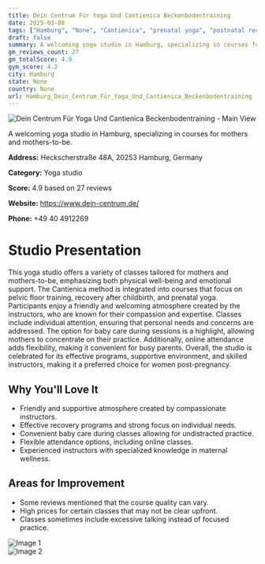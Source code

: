 ```yaml
---
title: Dein Centrum Für Yoga Und Cantienica Beckenbodentraining
date: 2025-03-08
tags: ["Hamburg", "None", "Cantienica", "prenatal yoga", "postnatal recovery", "supportive atmosphere", "flexibility", "Hamburg"]  
draft: false
summary: A welcoming yoga studio in Hamburg, specializing in courses for mothers and mothers-to-be.
gm_reviews_count: 27
gm_totalScore: 4.9
gym_score: 4.2
city: Hamburg
state: None
country: None
url: Hamburg_Dein_Centrum_Für_Yoga_Und_Cantienica_Beckenbodentraining
---
```


<div className="aspect-[16/9] relative my-8">
  <img 
    src="https://streetviewpixels-pa.googleapis.com/v1/thumbnail?panoid=LmzZE-RZadZcx35FjuhjnA&cb_client=maps_sv.tactile.gps&w=203&h=100&yaw=150.85867&pitch=0&thumbfov=100"
    alt="Dein Centrum Für Yoga Und Cantienica Beckenbodentraining - Main View"
    className="object-cover absolute inset-0 w-full h-full rounded-lg"
  />
</div>

A welcoming yoga studio in Hamburg, specializing in courses for mothers and mothers-to-be.

**Address:** Heckscherstraße 48A, 20253 Hamburg, Germany

**Category:** Yoga studio

**Score:** 4.9 based on 27 reviews

**Website:** https://www.dein-centrum.de/

**Phone:** +49 40 4912269

# Studio Presentation

This yoga studio offers a variety of classes tailored for mothers and mothers-to-be, emphasizing both physical well-being and emotional support. The Cantienica method is integrated into courses that focus on pelvic floor training, recovery after childbirth, and prenatal yoga. Participants enjoy a friendly and welcoming atmosphere created by the instructors, who are known for their compassion and expertise. Classes include individual attention, ensuring that personal needs and concerns are addressed. The option for baby care during sessions is a highlight, allowing mothers to concentrate on their practice. Additionally, online attendance adds flexibility, making it convenient for busy parents. Overall, the studio is celebrated for its effective programs, supportive environment, and skilled instructors, making it a preferred choice for women post-pregnancy.

## Why You'll Love It

- Friendly and supportive atmosphere created by compassionate instructors.
- Effective recovery programs and strong focus on individual needs.
- Convenient baby care during classes allowing for undistracted practice.
- Flexible attendance options, including online classes.
- Experienced instructors with specialized knowledge in maternal wellness.

## Areas for Improvement

- Some reviews mentioned that the course quality can vary.
- High prices for certain classes that may not be clear upfront.
- Classes sometimes include excessive talking instead of focused practice.

<div className="grid grid-cols-1 xl:grid-cols-2 gap-4 my-8">
<div className="aspect-[4/3] relative"><img src="https://lh5.googleusercontent.com/p/AF1QipN4cAW7JsBLyJTyVJI_oFyQb3HEc1caUEFgbqB8=w1920-h1080-k-no" alt="Image 1" className="object-cover absolute inset-0 w-full h-full rounded-lg" /></div>
<div className="aspect-[4/3] relative"><img src="https://lh5.googleusercontent.com/p/AF1QipOqSYeiSbTgAMO-gWQbqc5Weu0A1un2AV3sMqt_=w1920-h1080-k-no" alt="Image 2" className="object-cover absolute inset-0 w-full h-full rounded-lg" /></div>
</div>